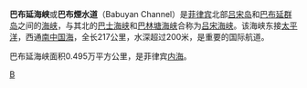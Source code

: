 {{noteTA
|1=zh-cn:巴布延; zh-tw:巴布煙;
|2=zh-cn:巴林塘; zh-tw:巴林坦;
}}
{{coord|18|42|N|121|36|E|display=title}}
{{Infobox body of water
|name      = 巴布煙海峽
|image     = Luzon Strait n7184.jpg
|alt       = 呂宋海峽[[地圖|地圖]]
|caption   = 呂宋海峽[[地圖|地圖]]，南段即為巴布煙海峽
|location  = [[巴布煙群島|巴布煙群島]]與[[呂宋島|呂宋島]]之間
|coords    = {{Coord|18|42|N|121|36|E}}
|type      = 海峽
|part_of   = [[呂宋海峽|呂宋海峽]]
|depth     = 200公尺以上
}}
'''巴布延海峡'''或'''巴布煙水道'''（Babuyan Channel）是[[菲律宾|菲律宾]]北部[[吕宋岛|吕宋岛]]和[[巴布延群岛|巴布延群岛]]之间的[[海峡|海峡]]，与其北的[[巴士海峡|巴士海峡]]和[[巴林塘海峡|巴林塘海峡]]合称为[[吕宋海峡|吕宋海峡]]。该海峡东接[[太平洋|太平洋]]，西通[[南中国海|南中国海]]，全长217公里，水深超过200米，是重要的国际航道。

巴布延海峡面积0.495万平方公里，是菲律宾[[内海|内海]]。
{{亞洲地理小作品}}

[[Category:菲律宾海峡|B]]